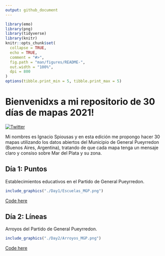```yaml
---
output: github_document
---
```


```r
library(emo)
library(png)
library(tidyverse)
library(knitr)
knitr::opts_chunk$set(
  collapse = TRUE,
  echo = TRUE,
  comment = "#>",
  fig.path = "man/figures/README-",
  out.width = "100%",
  dpi = 800
)
options(tibble.print_min = 5, tibble.print_max = 5)
```

# Bienvenidxs a mi repositorio de 30 días de mapas 2021!


[![Twitter](https://img.shields.io/twitter/url/https/twitter.com/cloudposse.svg?style=social&label=Follow%20%40spiousas)](https://twitter.com/spiousas)

Mi nombres es Ignacio Spiousas y en esta edición me propongo hacer 30 mapas utilizando los datos abiertos del Municipio de General Pueyrredon (Buenos Aires, Argentina), tratando de que cada mapa tenga un mensaje claro y consiso sobre Mar del Plata y su zona.

## Día 1: Puntos

Establecimientos educativos en el Partido de General Pueyrredon.
```r
include_graphics("./Day1/Escuelas_MGP.png")
```
[Code here](https://github.com/spiousas/30DayMapChallenge_2021/blob/main/Day1/Escuelas_en_MdP.R)

## Día 2: Líneas

Arroyos del Partido de General Pueyrredon.
```r
include_graphics("./Day2/Arroyos_MGP.png")
```
[Code here](https://github.com/spiousas/30DayMapChallenge_2021/blob/main/Day2/Arroyos.R)
